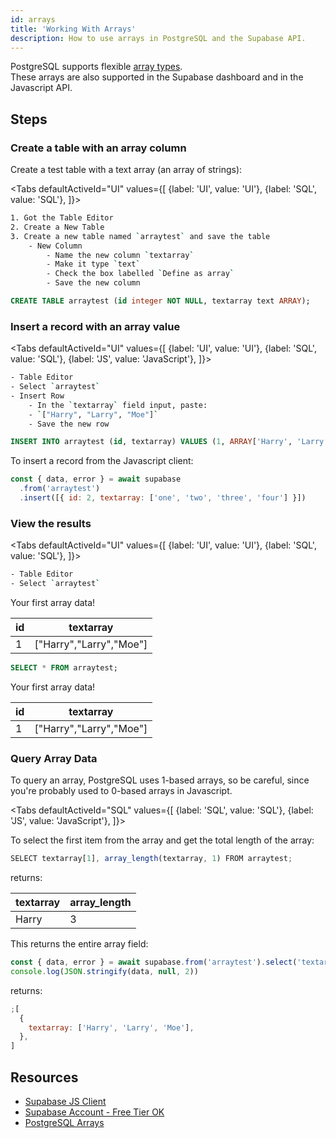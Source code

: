 ```yaml
---
id: arrays
title: 'Working With Arrays'
description: How to use arrays in PostgreSQL and the Supabase API.
---
```



PostgreSQL supports flexible [array types](https://www.postgresql.org/docs/12/arrays.html).  
These arrays are also supported in the Supabase dashboard and in the Javascript API.

## Steps

### Create a table with an array column

Create a test table with a text array (an array of strings):

<Tabs
defaultActiveId="UI"
values={[
  {label: 'UI', value: 'UI'},
  {label: 'SQL', value: 'SQL'},
]}>

<TabsPanel id="UI" label="UI">

```bash
1. Got the Table Editor
2. Create a New Table
3. Create a new table named `arraytest` and save the table
    - New Column
        - Name the new column `textarray`
        - Make it type `text`
        - Check the box labelled `Define as array`
        - Save the new column
```

</TabsPanel>

<TabsPanel id="SQL" label="SQL">

```sql
CREATE TABLE arraytest (id integer NOT NULL, textarray text ARRAY);
```

</TabsPanel>
</Tabs>

### Insert a record with an array value

<Tabs
defaultActiveId="UI"
values={[
  {label: 'UI', value: 'UI'},
  {label: 'SQL', value: 'SQL'},
  {label: 'JS', value: 'JavaScript'},
]}>

<TabsPanel id="UI" label="UI">

```bash
- Table Editor
- Select `arraytest`
- Insert Row
    - In the `textarray` field input, paste:
    - `["Harry", "Larry", "Moe"]`
    - Save the new row
```

</TabsPanel>

<TabsPanel id="SQL" label="SQL">

```sql
INSERT INTO arraytest (id, textarray) VALUES (1, ARRAY['Harry', 'Larry', 'Moe']);
```

</TabsPanel>

<TabsPanel id="JavaScript" label="JavaScript">
To insert a record from the Javascript client:

```js
const { data, error } = await supabase
  .from('arraytest')
  .insert([{ id: 2, textarray: ['one', 'two', 'three', 'four'] }])
```

</TabsPanel>

</Tabs>

### View the results

<Tabs
defaultActiveId="UI"
values={[
  {label: 'UI', value: 'UI'},
  {label: 'SQL', value: 'SQL'},
]}>

<TabsPanel id="UI" label="UI">

```bash
- Table Editor
- Select `arraytest`
```

Your first array data!

| id  | textarray               |
| --- | ----------------------- |
| 1   | ["Harry","Larry","Moe"] |

</TabsPanel>
<TabsPanel id="SQL" label="SQL">

```sql
SELECT * FROM arraytest;
```

Your first array data!

| id  | textarray               |
| --- | ----------------------- |
| 1   | ["Harry","Larry","Moe"] |

</TabsPanel>
</Tabs>

### Query Array Data

To query an array, PostgreSQL uses 1-based arrays, so be careful, since you're probably used to 0-based arrays in Javascript.

<Tabs
defaultActiveId="SQL"
values={[
  {label: 'SQL', value: 'SQL'},
  {label: 'JS', value: 'JavaScript'},
]}>

<TabsPanel id="SQL" label="SQL">

To select the first item from the array and get the total length of the array:

```js
SELECT textarray[1], array_length(textarray, 1) FROM arraytest;
```

returns:

| textarray | array_length |
| --------- | ------------ |
| Harry     | 3            |

</TabsPanel>
<TabsPanel id="JavaScript" label="JavaScript">

This returns the entire array field:

```js
const { data, error } = await supabase.from('arraytest').select('textarray[]')
console.log(JSON.stringify(data, null, 2))
```

returns:

```js
;[
  {
    textarray: ['Harry', 'Larry', 'Moe'],
  },
]
```

</TabsPanel>

</Tabs>

## Resources

- [Supabase JS Client](https://github.com/supabase/supabase-js)
- [Supabase Account - Free Tier OK](https://supabase.com)
- [PostgreSQL Arrays](https://www.postgresql.org/docs/12/arrays.html)
